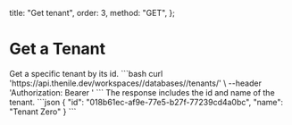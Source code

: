   title: "Get tenant",
  order: 3,
  method: "GET",
};

# Get a Tenant

<Row>
  <Col>
    Get a specific tenant by its id.
  </Col>
  <Col>
    <CodeGroups
      title={"Get Tenant Request"}
      method={"GET"}
      pathname={"/workspaces/:workspaceSlug/databases/:databaseName/tenants/:tenantId"}
    >
      ```bash
      curl 'https://api.thenile.dev/workspaces/<string>/databases/<string>/tenants/<string>' \
      --header 'Authorization: Bearer <string>'
        ```
    </CodeGroups>
  </Col>
</Row>
<Row>
  <Col>
    The response includes the id and name of the tenant.
  </Col>
  <Col>
    <CodeGroups
      title={"Get Tenant Response"}
      method={"200"}
      pathname={"/workspaces/:workspaceSlug/databases/:databaseName/tenants/:tenantId"}
    >
      ```json
      {
        "id": "018b61ec-af9e-77e5-b27f-77239cd4a0bc",
        "name": "Tenant Zero"
      }
      ```
    </CodeGroups>
  </Col>
</Row>
